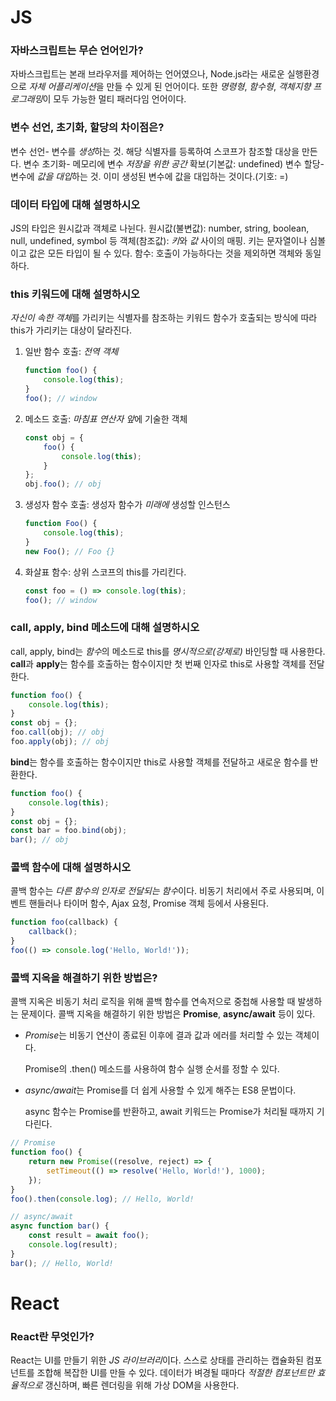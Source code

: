 # JS
### 자바스크립트는 무슨 언어인가?
자바스크립트는 본래 브라우저를 제어하는 언어였으나, Node.js라는 새로운 실행환경으로 *자체 어플리케이션*을 만들 수 있게 된 언어이다.
또한 *명령형*, *함수형*, *객체지향 프로그래밍*이 모두 가능한 멀티 패러다임 언어이다.

### 변수 선언, 초기화, 할당의 차이점은?
변수 선언- 변수를 *생성*하는 것. 해당 식별자를 등록하여 스코프가 참조할 대상을 만든다.
변수 초기화- 메모리에 변수 *저장을 위한 공간* 확보(기본값: undefined)
변수 할당- 변수에 *값을 대입*하는 것. 이미 생성된 변수에 값을 대입하는 것이다.(기호: =)

### 데이터 타입에 대해 설명하시오
JS의 타입은 원시값과 객체로 나뉜다.
원시값(불변값): number, string, boolean, null, undefined, symbol 등
객체(참조값): *키*와 *값* 사이의 매핑. 키는 문자열이나 심볼이고 값은 모든 타입이 될 수 있다.
함수: 호출이 가능하다는 것을 제외하면 객체와 동일하다.

### this 키워드에 대해 설명하시오
*자신이 속한 객체*를 가리키는 식별자를 참조하는 키워드
함수가 호출되는 방식에 따라 this가 가리키는 대상이 달라진다.
1. 일반 함수 호출: *전역 객체*
	```js
	function foo() {
		console.log(this);
	}
	foo(); // window
	```
2. 메소드 호출: *마침표 연산자 앞*에 기술한 객체
	```js
	const obj = {
		foo() {
			console.log(this);
		}
	};
	obj.foo(); // obj
	```
3. 생성자 함수 호출: 생성자 함수가 *미래에* 생성할 인스턴스
	```js
	function Foo() {
		console.log(this);
	}
	new Foo(); // Foo {}
	```
4. 화살표 함수: 상위 스코프의 this를 가리킨다.
	```js
	const foo = () => console.log(this);
	foo(); // window
	```

### call, apply, bind 메소드에 대해 설명하시오
call, apply, bind는 *함수*의 메소드로 this를 *명시적으로(강제로)* 바인딩할 때 사용한다.
**call**과 **apply**는 함수를 호출하는 함수이지만 첫 번째 인자로 this로 사용할 객체를 전달한다.
```js
function foo() {
	console.log(this);
}
const obj = {};
foo.call(obj); // obj
foo.apply(obj); // obj
```
**bind**는 함수를 호출하는 함수이지만 this로 사용할 객체를 전달하고 새로운 함수를 반환한다.
```js
function foo() {
	console.log(this);
}
const obj = {};
const bar = foo.bind(obj);
bar(); // obj
```

### 콜백 함수에 대해 설명하시오
콜백 함수는 *다른 함수의 인자로 전달되는 함수*이다.
비동기 처리에서 주로 사용되며, 이벤트 핸들러나 타이머 함수, Ajax 요청, Promise 객체 등에서 사용된다.
```js
function foo(callback) {
	callback();
}
foo(() => console.log('Hello, World!'));
```

### 콜백 지옥을 해결하기 위한 방법은?
콜백 지옥은 비동기 처리 로직을 위해 콜백 함수를 연속저으로 중첩해 사용할 때 발생하는 문제이다.
콜백 지옥을 해결하기 위한 방법은 **Promise**, **async/await** 등이 있다.
- *Promise*는 비동기 연산이 종료된 이후에 결과 값과 에러를 처리할 수 있는 객체이다.

	Promise의 .then() 메소드를 사용하여 함수 실행 순서를 정할 수 있다.
- *async/await*는 Promise를 더 쉽게 사용할 수 있게 해주는 ES8 문법이다.

	async 함수는 Promise를 반환하고, await 키워드는 Promise가 처리될 때까지 기다린다.

```js
// Promise
function foo() {
	return new Promise((resolve, reject) => {
		setTimeout(() => resolve('Hello, World!'), 1000);
	});
}
foo().then(console.log); // Hello, World!

// async/await
async function bar() {
	const result = await foo();
	console.log(result);
}
bar(); // Hello, World!
```

# React
### React란 무엇인가?
React는 UI를 만들기 위한 *JS 라이브러리*이다.
스스로 상태를 관리하는 캡슐화된 컴포넌트를 조합해 복잡한 UI를 만들 수 있다.
데이터가 벼경될 때마다 *적절한 컴포넌트만 효율적으로* 갱신하며, 빠른 렌더링을 위해 가상 DOM을 사용한다.